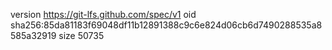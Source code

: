 version https://git-lfs.github.com/spec/v1
oid sha256:85da81183f69048df11b12891388c9c6e824d06cb6d7490288535a8585a32919
size 50735
